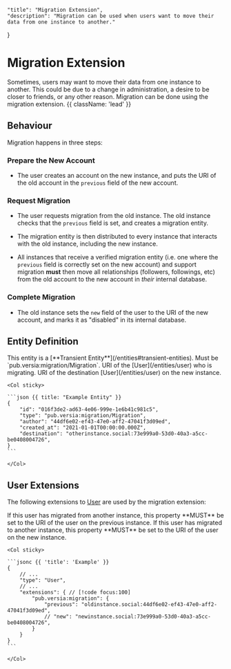     "title": "Migration Extension",
    "description": "Migration can be used when users want to move their data from one instance to another."
}

# Migration Extension

Sometimes, users may want to move their data from one instance to another. This could be due to a change in administration, a desire to be closer to friends, or any other reason. Migration can be done using the migration extension. {{ className: 'lead' }}

## Behaviour

Migration happens in three steps:

### Prepare the New Account

- The user creates an account on the new instance, and puts the URI of the old account in the `previous` field of the new account.

### Request Migration

- The user requests migration from the old instance. The old instance checks that the `previous` field is set, and creates a migration entity.

- The migration entity is then distributed to every instance that interacts with the old instance, including the new instance.

- All instances that receive a verified migration entity (i.e. one where the `previous` field is correctly set on the new account) and support migration **must** then move all relationships (followers, followings, etc) from the old account to the new account in *their* internal database.

### Complete Migration

- The old instance sets the `new` field of the user to the URI of the new account, and marks it as "disabled" in its internal database.


## Entity Definition

<Warning>
    This entity is a [**Transient Entity**](/entities#transient-entities).
</Warning>

<Row>
    <Col>
        <Properties name="Migration">
            <Property name="type" type="string" required={true}>
                Must be `pub.versia:migration/Migration`.
            </Property>
            <Property name="author" type="URI" typeLink="/types#uri" required={true}>
                URI of the [User](/entities/user) who is migrating.
            </Property>
            <Property name="destination" type="URI" required={true} typeLink="/types#uri">
                URI of the destination [User](/entities/user) on the new instance.
            </Property>
        </Properties>
    </Col>

    <Col sticky>

    ```json {{ title: "Example Entity" }}
    {
        "id": "016f3de2-ad63-4e06-999e-1e6b41c981c5",
        "type": "pub.versia:migration/Migration",
        "author": "44df6e02-ef43-47e0-aff2-47041f3d09ed",
        "created_at": "2021-01-01T00:00:00.000Z",
        "destination": "otherinstance.social:73e999a0-53d0-40a3-a5cc-be0408004726",
    }
    ```

    </Col>
</Row>

## User Extensions

The following extensions to [User](/entities/user) are used by the migration extension:

<Row>
    <Col>
        <Properties name="MigrationExtension">
            <Property name="previous" type="URI" required={true} typeLink="/types#uri">
                If this user has migrated from another instance, this property **MUST** be set to the URI of the user on the previous instance.
            </Property>
            <Property name="new" type="URI" required={false} typeLink="/types#uri">
                If this user has migrated to another instance, this property **MUST** be set to the URI of the user on the new instance.
            </Property>
        </Properties>
    </Col>

    <Col sticky>

    ```jsonc {{ 'title': 'Example' }}
    {
        // ...
        "type": "User",
        // ...
        "extensions": { // [!code focus:100]
            "pub.versia:migration": {
                "previous": "oldinstance.social:44df6e02-ef43-47e0-aff2-47041f3d09ed",
                // "new": "newinstance.social:73e999a0-53d0-40a3-a5cc-be0408004726",
            } 
        }
    }
    ```

    </Col>
</Row>